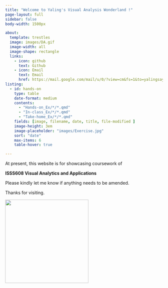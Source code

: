 ```yaml
---
title: "Welcome to Yaling's Visual Analysis Wonderland !"
page-layout: full
sidebar: false
body-width: 1500px

about:
  template: trestles
  image: images/DA.gif
  image-width: all
  image-shape: rectangle
  links:
    - icon: github
      text: Github
    - icon: Email
      text: Email
      href: https://mail.google.com/mail/u/0/?view=cm&fs=1&to=yalingsayhi@gmail.com
listing:
  - id: hands-on
    type: table
    date-format: medium
    contents: 
      - "Hands-on_Ex/*/*.qmd"
      - "In-class_Ex/*/*.qmd"
      - "Take-home_Ex/*/*.qmd"
    fields: [image, filename, date, title, file-modified ]
    image-height: 3em
    image-placeholder: "images/Exercise.jpg"
    sort: "date"
    max-items: 6
    table-hover: true

---
```



At present, this website is for showcasing coursework of

**ISSS608 Visual Analytics and Applications**

Please kindly let me know if anything needs to be amended.

Thanks for visiting. 







![](images/New_post.gif){fig-align="center" width="266"}

